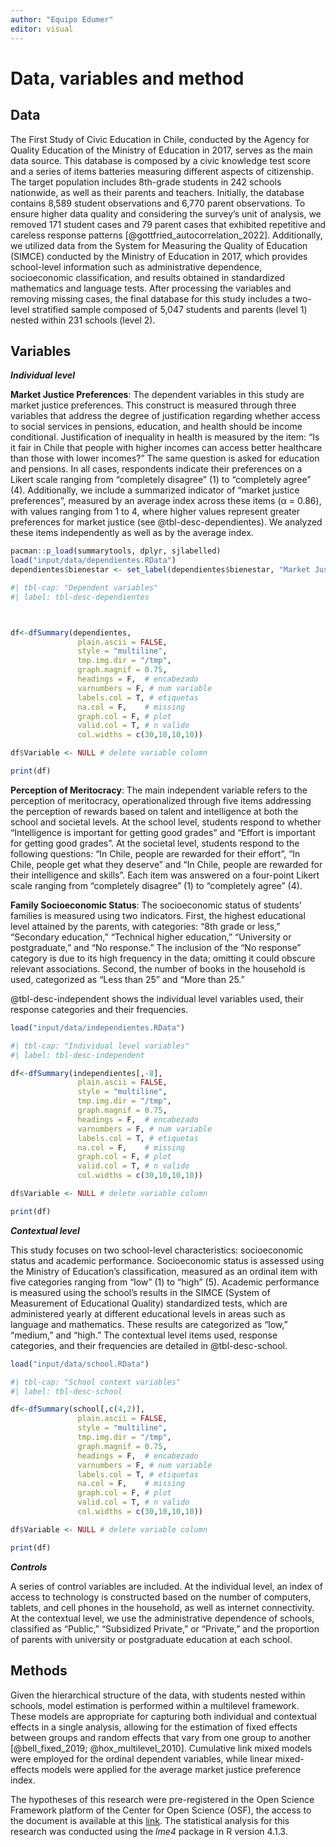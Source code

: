 ```yaml
---
author: "Equipo Edumer"
editor: visual
---
```


# Data, variables and method

## Data

The First Study of Civic Education in Chile, conducted by the Agency for Quality Education of the Ministry of Education in 2017, serves as the main data source. This database is composed by a civic knowledge test score and a series of items batteries measuring different aspects of citizenship. The target population includes 8th-grade students in 242 schools nationwide, as well as their parents and teachers. Initially, the database contains 8,589 student observations and 6,770 parent observations. To ensure higher data quality and considering the survey's unit of analysis, we removed 171 student cases and 79 parent cases that exhibited repetitive and careless response patterns [@gottfried_autocorrelation_2022]. Additionally, we utilized data from the System for Measuring the Quality of Education (SIMCE) conducted by the Ministry of Education in 2017, which provides school-level information such as administrative dependence, socioeconomic classification, and results obtained in standardized mathematics and language tests. After processing the variables and removing missing cases, the final database for this study includes a two-level stratified sample composed of 5,047 students and parents (level 1) nested within 231 schools (level 2).

## Variables

***Individual level***

**Market Justice Preferences**: The dependent variables in this study are market justice preferences. This construct is measured through three variables that address the degree of justification regarding whether access to social services in pensions, education, and health should be income conditional. Justification of inequality in health is measured by the item: "Is it fair in Chile that people with higher incomes can access better healthcare than those with lower incomes?" The same question is asked for education and pensions. In all cases, respondents indicate their preferences on a Likert scale ranging from "completely disagree" (1) to "completely agree" (4). Additionally, we include a summarized indicator of "market justice preferences", measured by an average index across these items (α = 0.86), with values ranging from 1 to 4, where higher values represent greater preferences for market justice (see @tbl-desc-dependientes). We analyzed these items independently as well as by the average index.

```r
pacman::p_load(summarytools, dplyr, sjlabelled)
load("input/data/dependientes.RData")
dependientes$bienestar <- set_label(dependientes$bienestar, "Market Justice Preferences")
```

```r
#| tbl-cap: "Dependent variables"
#| label: tbl-desc-dependientes



df<-dfSummary(dependientes,
               plain.ascii = FALSE,
               style = "multiline",
               tmp.img.dir = "/tmp",
               graph.magnif = 0.75,
               headings = F,  # encabezado
               varnumbers = F, # num variable
               labels.col = T, # etiquetas
               na.col = F,    # missing
               graph.col = F, # plot
               valid.col = T, # n valido
               col.widths = c(30,10,10,10))

df$Variable <- NULL # delete variable column

print(df)
```

**Perception of Meritocracy**: The main independent variable refers to the perception of meritocracy, operationalized through five items addressing the perception of rewards based on talent and intelligence at both the school and societal levels. At the school level, students respond to whether "Intelligence is important for getting good grades" and "Effort is important for getting good grades". At the societal level, students respond to the following questions: "In Chile, people are rewarded for their effort", "In Chile, people get what they deserve" and "In Chile, people are rewarded for their intelligence and skills". Each item was answered on a four-point Likert scale ranging from "completely disagree" (1) to "completely agree" (4).

**Family Socioeconomic Status**: The socioeconomic status of students' families is measured using two indicators. First, the highest educational level attained by the parents, with categories: "8th grade or less," "Secondary education," "Technical higher education," "University or postgraduate," and "No response." The inclusion of the "No response" category is due to its high frequency in the data; omitting it could obscure relevant associations. Second, the number of books in the household is used, categorized as "Less than 25" and "More than 25."

@tbl-desc-independent shows the individual level variables used, their response categories and their frequencies.

```r
load("input/data/independientes.RData")
```

```r
#| tbl-cap: "Individual level variables"
#| label: tbl-desc-independent

df<-dfSummary(independientes[,-8],
               plain.ascii = FALSE,
               style = "multiline",
               tmp.img.dir = "/tmp",
               graph.magnif = 0.75,
               headings = F,  # encabezado
               varnumbers = F, # num variable
               labels.col = T, # etiquetas
               na.col = F,    # missing
               graph.col = F, # plot
               valid.col = T, # n valido
               col.widths = c(30,10,10,10))

df$Variable <- NULL # delete variable column

print(df)
```

***Contextual level***

This study focuses on two school-level characteristics: socioeconomic status and academic performance. Socioeconomic status is assessed using the Ministry of Education's classification, measured as an ordinal item with five categories ranging from "low" (1) to "high" (5). Academic performance is measured using the school's results in the SIMCE (System of Measurement of Educational Quality) standardized tests, which are administered yearly at different educational levels in areas such as language and mathematics. These results are categorized as "low," "medium," and "high." The contextual level items used, response categories, and their frequencies are detailed in @tbl-desc-school.

```r
load("input/data/school.RData")
```

```r
#| tbl-cap: "School context variables"
#| label: tbl-desc-school

df<-dfSummary(school[,c(4,2)],
               plain.ascii = FALSE,
               style = "multiline",
               tmp.img.dir = "/tmp",
               graph.magnif = 0.75,
               headings = F,  # encabezado
               varnumbers = F, # num variable
               labels.col = T, # etiquetas
               na.col = F,    # missing
               graph.col = F, # plot
               valid.col = T, # n valido
               col.widths = c(30,10,10,10))

df$Variable <- NULL # delete variable column

print(df)
```

***Controls***

A series of control variables are included. At the individual level, an index of access to technology is constructed based on the number of computers, tablets, and cell phones in the household, as well as internet connectivity. At the contextual level, we use the administrative dependence of schools, classified as "Public," "Subsidized Private," or "Private," and the proportion of parents with university or postgraduate education at each school.

## Methods

Given the hierarchical structure of the data, with students nested within schools, model estimation is performed within a multilevel framework. These models are appropriate for capturing both individual and contextual effects in a single analysis, allowing for the estimation of fixed effects between groups and random effects that vary from one group to another [@bell_fixed_2019; @hox_multilevel_2010]. Cumulative link mixed models were employed for the ordinal dependent variables, while linear mixed-effects models were applied for the average market justice preference index.

The hypotheses of this research were pre-registered in the Open Science Framework platform of the Center for Open Science (OSF), the access to the document is available at this [link](https://doi.org/10.17605/OSF.IO/UFSDV). The statistical analysis for this research was conducted using the *lme4* package in R version 4.1.3.
